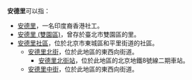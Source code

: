 '''安德里'''可以指：

*[[安德里|安德里]]，一名印度裔香港社工。
*[[安德里_(雙園區)|安德里 (雙園區)]]，曾存於臺北市雙園區的里。
*[[和平里街道_(北京市)#社區|安德里社區]]，位於北京市東城區和平里街道的社區。
**[[安德里北街|安德里北街]]，位於此地區的東西向街道。
***[[安德里北街站|安德里北街站]]，位於此地區的北京地鐵8號線二期車站。
**[[安德里中街|安德里中街]]，位於此地區的東西向街道。

{{消歧义|cat=三字消歧义}}